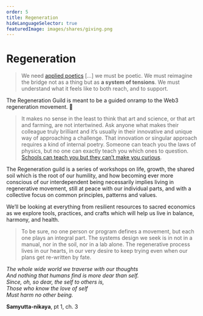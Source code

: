 ```yaml
---
order: 5
title: Regeneration
hideLanguageSelector: true
featuredImage: images/shares/giving.png
---
```


# Regeneration

> We need [applied poetics](https://mspapic.medium.com/evolution-is-an-act-of-art-ec3c872b1d28) [...] we must be poetic. We must reimagine the bridge not as a thing but as **a system of tensions**. We must understand what it feels like to both reach, and to support.

The Regeneration Guild is meant to be a guided onramp to the Web3 regeneration movement. 🌱

> It makes no sense in the least to think that art and science, or that art and farming, are not intertwined. Ask anyone what makes their colleague truly brilliant and it’s usually in their innovative and unique way of approaching a challenge. That innovation or singular approach requires a kind of internal poetry. Someone can teach you the laws of physics, but no one can exactly teach you which ones to question. [Schools can teach you but they can’t make you curious](/learn/module-6/learn/#a-surprisingly-educated-public).

The Regeneration guild is a series of workshops on life, growth, the shared soil which is the root of our humility, and how becoming ever more conscious of our interdependent being necessarily implies living in regenerative movement, still at peace with our individual parts, and with a collective focus on common principles, patterns and values.

We’ll be looking at everything from resilient resources to sacred economics as we explore tools, practices, and crafts which will help us live in balance, harmony, and health.

> To be sure, no one person or program defines a movement, but each one plays an integral part. The systems design we seek is in not in a manual, nor in the soil, nor in a lab alone. The regenerative process lives in our hearts, in our very desire to keep trying even when our plans get re-written by fate.

<InfoBlock>

<Box>

_The whole wide world we traverse with our thoughts_  
_And nothing that humans find is more dear than self._  
_Since, oh, so dear, the self to others is,_  
_Those who know the love of self_  
_Must harm no other being._

**Samyutta-nikaya**, pt 1, ch. 3

</Box>

</InfoBlock>